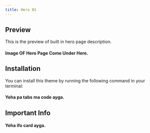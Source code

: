 ```yaml
---
title: Hero 01
---
```


## Preview
This is the preview of built in hero page description.
#### Image OF Hero Page Come Under Here.

## Installation
You can install this theme by running the following command in your terminal:
#### Yeha pa tabs ma code ayga.

## Important Info
#### Yeha ifo card ayga.
